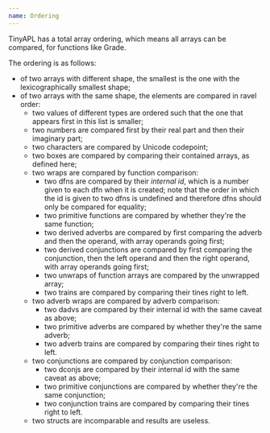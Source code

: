 ```yaml
---
name: Ordering
---
```


TinyAPL has a total array ordering, which means all arrays can be compared, for functions like Grade.

The ordering is as follows:

* of two arrays with different shape, the smallest is the one with the lexicographically smallest shape;
* of two arrays with the same shape, the elements are compared in ravel order:
	* two values of different types are ordered such that the one that appears first in this list is smaller;
	* two numbers are compared first by their real part and then their imaginary part;
	* two characters are compared by Unicode codepoint;
	* two boxes are compared by comparing their contained arrays, as defined here;
	* two wraps are compared by function comparison:
		* two dfns are compared by their *internal id*, which is a number given to each dfn when it is created; note that the order in which the id is given to two dfns is undefined and therefore dfns should only be compared for equality;
		* two primitive functions are compared by whether they're the same function;
		* two derived adverbs are compared by first comparing the adverb and then the operand, with array operands going first;
		* two derived conjunctions are compared by first comparing the conjunction, then the left operand and then the right operand, with array operands going first;
		* two unwraps of function arrays are compared by the unwrapped array;
		* two trains are compared by comparing their tines right to left.
	* two adverb wraps are compared by adverb comparison:
		* two dadvs are compared by their internal id with the same caveat as above;
		* two primitive adverbs are compared by whether they're the same adverb;
		* two adverb trains are compared by comparing their tines right to left.
	* two conjunctions are compared by conjunction comparison:
		* two dconjs are compared by their internal id with the same caveat as above;
		* two primitive conjunctions are compared by whether they're the same conjunction;
		* two conjunction trains are compared by comparing their tines right to left.
	* two structs are incomparable and results are useless.